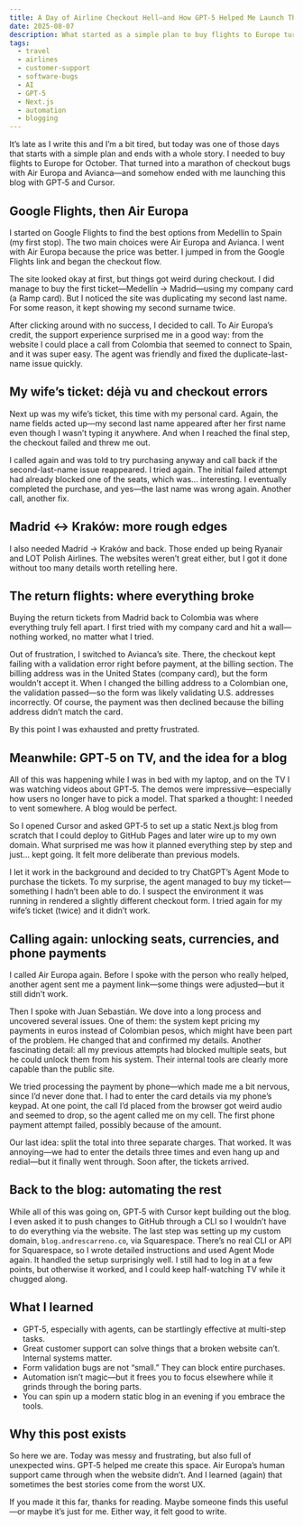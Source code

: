 ```yaml
---
title: A Day of Airline Checkout Hell—and How GPT‑5 Helped Me Launch This Blog
date: 2025-08-07
description: What started as a simple plan to buy flights to Europe turned into checkout bugs, support calls, and—unexpectedly—the birth of this blog with a little help from GPT‑5.
tags:
  - travel
  - airlines
  - customer-support
  - software-bugs
  - AI
  - GPT-5
  - Next.js
  - automation
  - blogging
---
```


It’s late as I write this and I’m a bit tired, but today was one of those days that starts with a simple plan and ends with a whole story. I needed to buy flights to Europe for October. That turned into a marathon of checkout bugs with Air Europa and Avianca—and somehow ended with me launching this blog with GPT‑5 and Cursor.

## Google Flights, then Air Europa

I started on Google Flights to find the best options from Medellín to Spain (my first stop). The two main choices were Air Europa and Avianca. I went with Air Europa because the price was better. I jumped in from the Google Flights link and began the checkout flow.

The site looked okay at first, but things got weird during checkout. I did manage to buy the first ticket—Medellín → Madrid—using my company card (a Ramp card). But I noticed the site was duplicating my second last name. For some reason, it kept showing my second surname twice.

After clicking around with no success, I decided to call. To Air Europa’s credit, the support experience surprised me in a good way: from the website I could place a call from Colombia that seemed to connect to Spain, and it was super easy. The agent was friendly and fixed the duplicate-last-name issue quickly.

## My wife’s ticket: déjà vu and checkout errors

Next up was my wife’s ticket, this time with my personal card. Again, the name fields acted up—my second last name appeared after her first name even though I wasn’t typing it anywhere. And when I reached the final step, the checkout failed and threw me out.

I called again and was told to try purchasing anyway and call back if the second-last-name issue reappeared. I tried again. The initial failed attempt had already blocked one of the seats, which was... interesting. I eventually completed the purchase, and yes—the last name was wrong again. Another call, another fix.

## Madrid ↔ Kraków: more rough edges

I also needed Madrid → Kraków and back. Those ended up being Ryanair and LOT Polish Airlines. The websites weren’t great either, but I got it done without too many details worth retelling here.

## The return flights: where everything broke

Buying the return tickets from Madrid back to Colombia was where everything truly fell apart. I first tried with my company card and hit a wall—nothing worked, no matter what I tried.

Out of frustration, I switched to Avianca’s site. There, the checkout kept failing with a validation error right before payment, at the billing section. The billing address was in the United States (company card), but the form wouldn’t accept it. When I changed the billing address to a Colombian one, the validation passed—so the form was likely validating U.S. addresses incorrectly. Of course, the payment was then declined because the billing address didn’t match the card.

By this point I was exhausted and pretty frustrated.

## Meanwhile: GPT‑5 on TV, and the idea for a blog

All of this was happening while I was in bed with my laptop, and on the TV I was watching videos about GPT‑5. The demos were impressive—especially how users no longer have to pick a model. That sparked a thought: I needed to vent somewhere. A blog would be perfect.

So I opened Cursor and asked GPT‑5 to set up a static Next.js blog from scratch that I could deploy to GitHub Pages and later wire up to my own domain. What surprised me was how it planned everything step by step and just… kept going. It felt more deliberate than previous models.

I let it work in the background and decided to try ChatGPT’s Agent Mode to purchase the tickets. To my surprise, the agent managed to buy my ticket—something I hadn’t been able to do. I suspect the environment it was running in rendered a slightly different checkout form. I tried again for my wife’s ticket (twice) and it didn’t work.

## Calling again: unlocking seats, currencies, and phone payments

I called Air Europa again. Before I spoke with the person who really helped, another agent sent me a payment link—some things were adjusted—but it still didn’t work.

Then I spoke with Juan Sebastián. We dove into a long process and uncovered several issues. One of them: the system kept pricing my payments in euros instead of Colombian pesos, which might have been part of the problem. He changed that and confirmed my details. Another fascinating detail: all my previous attempts had blocked multiple seats, but he could unlock them from his system. Their internal tools are clearly more capable than the public site.

We tried processing the payment by phone—which made me a bit nervous, since I’d never done that. I had to enter the card details via my phone’s keypad. At one point, the call I’d placed from the browser got weird audio and seemed to drop, so the agent called me on my cell. The first phone payment attempt failed, possibly because of the amount.

Our last idea: split the total into three separate charges. That worked. It was annoying—we had to enter the details three times and even hang up and redial—but it finally went through. Soon after, the tickets arrived.

## Back to the blog: automating the rest

While all of this was going on, GPT‑5 with Cursor kept building out the blog. I even asked it to push changes to GitHub through a CLI so I wouldn’t have to do everything via the website. The last step was setting up my custom domain, `blog.andrescarreno.co`, via Squarespace. There’s no real CLI or API for Squarespace, so I wrote detailed instructions and used Agent Mode again. It handled the setup surprisingly well. I still had to log in at a few points, but otherwise it worked, and I could keep half-watching TV while it chugged along.

## What I learned

- GPT‑5, especially with agents, can be startlingly effective at multi-step tasks.
- Great customer support can solve things that a broken website can’t. Internal systems matter.
- Form validation bugs are not “small.” They can block entire purchases.
- Automation isn’t magic—but it frees you to focus elsewhere while it grinds through the boring parts.
- You can spin up a modern static blog in an evening if you embrace the tools.

## Why this post exists

So here we are. Today was messy and frustrating, but also full of unexpected wins. GPT‑5 helped me create this space. Air Europa’s human support came through when the website didn’t. And I learned (again) that sometimes the best stories come from the worst UX.

If you made it this far, thanks for reading. Maybe someone finds this useful—or maybe it’s just for me. Either way, it felt good to write.
